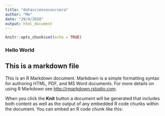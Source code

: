 ---
title: "datasciencecoursera"
author: "Me"
date: "29/4/2020"
output: html_document
---

```{r setup, include=FALSE}
knitr::opts_chunk$set(echo = TRUE)
```

### Hello World

## This is a markdown file

This is an R Markdown document. Markdown is a simple formatting syntax for authoring HTML, PDF, and MS Word documents. For more details on using R Markdown see <http://rmarkdown.rstudio.com>.

When you click the **Knit** button a document will be generated that includes both content as well as the output of any embedded R code chunks within the document. You can embed an R code chunk like this:
